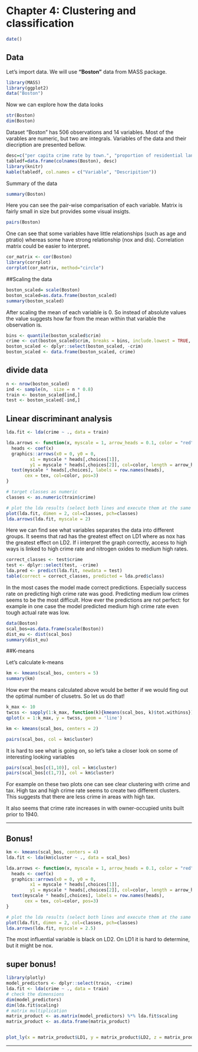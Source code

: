 # Chapter 4: Clustering and classification

```r
date()
```

## Data

Let's import data. We will use **"Boston"** data from MASS package. 

```r
library(MASS)
library(ggplot2)
data("Boston")
```

Now we can explore how the data looks

```r
str(Boston)
dim(Boston)
```

Dataset "Boston" has 506 observations and 14 variables. Most of the varables are numeric, but two are integrals. Variables of the data and their diecription are presented bellow.

```r
desc=c("per capita crime rate by town.", "proportion of residential land zoned for lots over 25,000 sq.ft", "proportion of non-retail business acres per town.", "Charles River dummy variable", "nitrogen oxides concentration", "average number of rooms per dwelling.", "proportion of owner-occupied units built prior to 1940.", "weighted mean of distances to five Boston employment centres.", "index of accessibility to radial highways.", "full-value property-tax rate per $10,000.", "pupil-teacher ratio by town.", "proportion of blacks by town", "lower status of the population", "median value of owner-occupied homes in $1000s." )
tabledf=data.frame(colnames(Boston), desc)
library(knitr)
kable(tabledf, col.names = c("Variable", "Descripition"))
```
Summary of the data

```r
summary(Boston)
```
Here you can see the pair-wise comparisation of each variable. Matrix is fairly small in size but provides some visual insigts. 

```r
pairs(Boston)
```
One can see that some variables have little relationships (such as age and ptratio) whereas some have strong relationship (nox and dis). Correlation matrix could be easier to interpret.

```r
cor_matrix <- cor(Boston) 
library(corrplot)
corrplot(cor_matrix, method="circle")
```

##Scaling the data
```r
boston_scaled= scale(Boston)
boston_scaled=as.data.frame(boston_scaled)
summary(boston_scaled)
```
After scaling the mean of each variable is 0. So instead of absolute values the value suggests how far from the mean within that variable the observation is.

```r
bins <- quantile(boston_scaled$crim)
crime <- cut(boston_scaled$crim, breaks = bins, include.lowest = TRUE, labels = c("low", "med_low", "med_high", "high"))
boston_scaled <- dplyr::select(boston_scaled, -crim)
boston_scaled <- data.frame(boston_scaled, crime)
```

## divide data

```r
n <- nrow(boston_scaled)
ind <- sample(n,  size = n * 0.8)
train <- boston_scaled[ind,]
test <- boston_scaled[-ind,]

```
## Linear discriminant analysis


```r
lda.fit <- lda(crime ~ ., data = train)

lda.arrows <- function(x, myscale = 1, arrow_heads = 0.1, color = "red", tex = 0.75, choices = c(1,2)){
  heads <- coef(x)
  graphics::arrows(x0 = 0, y0 = 0, 
         x1 = myscale * heads[,choices[1]], 
         y1 = myscale * heads[,choices[2]], col=color, length = arrow_heads)
  text(myscale * heads[,choices], labels = row.names(heads), 
       cex = tex, col=color, pos=3)
}

# target classes as numeric
classes <- as.numeric(train$crime)

# plot the lda results (select both lines and execute them at the same time!)
plot(lda.fit, dimen = 2, col=classes, pch=classes)
lda.arrows(lda.fit, myscale = 2)
```
Here we can find see what variables separates the data into different groups. It seems that rad has the greatest effect on LD1 where as nox has the greatest effect on LD2. If i interpret the graph correctly, access to high ways is linked to high crime rate and nitrogen oxides to medium high rates. 

```r
correct_classes <- test$crime
test <- dplyr::select(test, -crime)
lda.pred <- predict(lda.fit, newdata = test)
table(correct = correct_classes, predicted = lda.pred$class)

```
In the most cases the model made correct predictions. Especially success rate on predicting high crime rate was good. Predicting medium low crimes seems to be the most difficult. How ever the predictions are not perfect: for example in one case the model predicted medium high crime rate even tough actual rate was low.  


```r
data(Boston)
scal_bos=as.data.frame(scale(Boston))
dist_eu <- dist(scal_bos)
summary(dist_eu)

```
##K-means

Let's calculate k-means

```r
km <- kmeans(scal_bos, centers = 5)
summary(km)
```
How ever the means calculated above would be better if we would fing out the optimal number of clusetrs. So let us do that!

```r
k_max <- 10
twcss <- sapply(1:k_max, function(k){kmeans(scal_bos, k)$tot.withinss})
qplot(x = 1:k_max, y = twcss, geom = 'line')

km <- kmeans(scal_bos, centers = 2)

pairs(scal_bos, col = km$cluster)

```
It is hard to see what is going on, so let's take a closer look on some of interesting looking variables

```r
pairs(scal_bos[c(1,10)], col = km$cluster)
pairs(scal_bos[c(1,7)], col = km$cluster)

```
For example on these two plots one can see clear clustering with crime and tax. High tax and high crime rate seems to create two different clusters. This suggests that there are less crime in  areas with high tax.

It also seems that crime rate increases in with owner-occupied units built prior to 1940.

***

## Bonus!

```r
km <- kmeans(scal_bos, centers = 4)
lda.fit <- lda(km$cluster ~ ., data = scal_bos)

lda.arrows <- function(x, myscale = 1, arrow_heads = 0.1, color = "red", tex = 0.75, choices = c(1,2)){
  heads <- coef(x)
  graphics::arrows(x0 = 0, y0 = 0, 
         x1 = myscale * heads[,choices[1]], 
         y1 = myscale * heads[,choices[2]], col=color, length = arrow_heads)
  text(myscale * heads[,choices], labels = row.names(heads), 
       cex = tex, col=color, pos=3)
}

# plot the lda results (select both lines and execute them at the same time!)
plot(lda.fit, dimen = 2, col=classes, pch=classes)
lda.arrows(lda.fit, myscale = 2.5)
```

The most influential variable is black on LD2. On LD1 it is hard to determine, but it might be nox.



## super bonus!

```r
library(plotly)
model_predictors <- dplyr::select(train, -crime)
lda.fit <- lda(crime ~ ., data = train)
# check the dimensions
dim(model_predictors)
dim(lda.fit$scaling)
# matrix multiplication
matrix_product <- as.matrix(model_predictors) %*% lda.fit$scaling
matrix_product <- as.data.frame(matrix_product)


plot_ly(x = matrix_product$LD1, y = matrix_product$LD2, z = matrix_product$LD3, type= 'scatter3d', mode='markers', color= train$crime)
```

***
